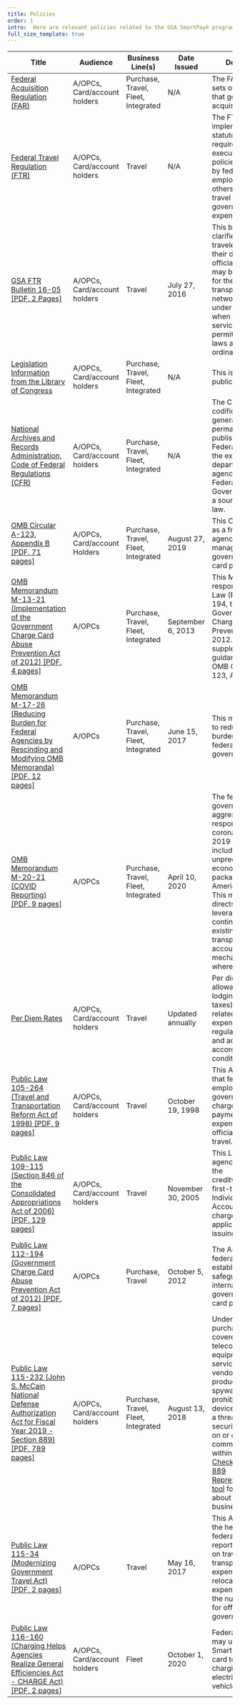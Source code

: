 ```yaml
---
title: Policies
order: 1
intro:  Here are relevant policies related to the GSA SmartPay® program.
full_size_template: true
---
```


| Title    | Audience   | Business Line(s)  | Date Issued | Description |
| ---------| ---------- | -------------  | ------------| ----------- |
|[Federal Acquisition Regulation (FAR)](https://www.acquisition.gov/browse/index/far)|A/OPCs, Card/account holders|Purchase, Travel, Fleet, Integrated|N/A|The FAR consists of sets of regulations that govern the acquisition process.|
|[Federal Travel Regulation (FTR)](https://www.ecfr.gov/current/title-41/subtitle-F)|A/OPCs, Card/account holders|Travel|N/A|The FTR implements statutory requirements and executive branch policies for travel by federal civilian employees and others authorized to travel at government expense.|
|[GSA FTR Bulletin 16-05 [PDF, 2 Pages]](https://www.gsa.gov/cdnstatic/FTR_Bulletin_16-05_Reimbursement_for_Use_of_Transportation_Network_Companies_While_on_Official_Travel.pdf)|A/OPCs, Card/account holders|Travel|July 27, 2016|This bulletin clarifies that federal travelers away from their duty station on official business may be reimbursed for the use of transportation network companies under the FTR when these services are permitted by local laws and ordinances. |
|[Legislation Information from the Library of Congress](https://www.loc.gov)|A/OPCs, Card/account holders|Purchase, Travel, Fleet, Integrated|N/A|This is a source of public law.|
|[National Archives and Records Administration, Code of Federal Regulations (CFR)](https://www.archives.gov/federal-register/cfr?_ga=2.88888668.673315487.1679407179-286562013.1679077284)| A/OPCs, Card/account holders|Purchase, Travel, Fleet, Integrated|N/A|The CFR is a codification of the general and permanent rules published in the Federal Register by the executive departments and agencies of the Federal Government. This is a source of public law.|
|[OMB Circular A-123, Appendix B [PDF, 71 pages]](/files/policies/Issuance-of-Revised-Appendix-B-to-OMB-Circular-A-123.pdf)|A/OPCs, Card/account Holders|Purchase, Travel, Fleet, Integrated|August 27, 2019|This Circular serves as a framework for agencies to best manage their government charge card programs.|
|[OMB Memorandum M-13-21 (Implementation of the Government Charge Card Abuse Prevention Act of 2012) [PDF, 4 pages]](https://obamawhitehouse.archives.gov/sites/default/files/omb/memoranda/2013/m-13-21.pdf)|A/OPCs|Purchase, Travel, Fleet, Integrated|September 6, 2013|This Memo is a response to Public Law (P.L.) 112-194, the Government Charge Card Abuse Prevention Act of 2012. It provides supplemental guidance to the OMB Circular A-123, Appendix B.|
| [OMB Memorandum M-17-26 (Reducing Burden for Federal Agencies by Rescinding and Modifying OMB Memoranda) [PDF, 12 pages]](https://www.whitehouse.gov/wp-content/uploads/legacy_drupal_files/omb/memoranda/2017/M-17-26.pdf)|A/OPCs|Purchase, Travel, Fleet, Integrated|June 15, 2017 |This memo is meant to reduce reporting burdens for the federal government.|
|[OMB Memorandum M-20-21 (COVID Reporting) [PDF, 9 pages]](https://www.whitehouse.gov/wp-content/uploads/2020/04/Implementation-Guidance-for-Supplemental-Funding-Provided-in-Response.pdf)|A/OPCs| Purchase, Travel, Fleet, Integrated|April 10, 2020|The federal government's aggressive response to the coronavirus disease 2019 (COVID-19) includes an unprecedented economic relief package for Americans in need.<br />This memorandum directs agencies to leverage and continue to employ existing financial transparency and accountability mechanisms wherever possible.|
|[Per Diem Rates](https://www.gsa.gov/perdiem)|A/OPCs, Card/account holders|Travel| Updated annually|Per diem rates – the allowance for lodging (excluding taxes), meals and related incidental expenses – are regularly reviewed and adjusted according to market conditions. |
|[Public Law 105-264 (Travel and Transportation Reform Act of 1998) [PDF, 9 pages]](https://www.congress.gov/105/plaws/publ264/PLAW-105publ264.pdf)|A/OPCs, Card/account holders|Travel| October 19, 1998|This Act mandates that federal employees use the government travel charge card for all payments of expenses related to official government travel.|
|[Public Law 109-115 (Section 846 of the Consolidated Appropriations Act of 2006) [PDF, 129 pages]](https://www.congress.gov/109/plaws/publ115/PLAW-109publ115.pdf)|A/OPCs, Card/account holders|Travel| November 30, 2005|This Law requires agencies to assess the creditworthiness of first-time Individually Billed Account (IBA) travel charge card applicants prior to issuing a card.|
|[Public Law 112-194 (Government Charge Card Abuse Prevention Act of 2012) [PDF, 7 pages]](https://www.congress.gov/112/plaws/publ194/PLAW-112publ194.pdf)|A/OPCs|Purchase, Travel| October 5, 2012|The Act requires all federal agencies to establish certain safeguards and internal controls for government charge card programs.|
|[Public Law 115-232 (John S. McCain National Defense Authorization Act for Fiscal Year 2019 - Section 889) [PDF, 789 pages]](https://www.congress.gov/115/plaws/publ232/PLAW-115publ232.pdf)| A/OPCs, Card/account holders| Purchase, Travel, Fleet, Integrated | August 13, 2018 |Under this Act, the purchase of covered telecommunications equipment and services from vendors who sell products containing spyware is prohibited. These devices could pose a threat to U.S. security by spying on or disrupting communications within the U.S. [Check our Section 889 Representations tool](https://889.smartpay.gsa.gov/) for information about specific businesses.|
|[Public Law 115-34 (Modernizing Government Travel Act) [PDF, 2 pages]](https://www.congress.gov/115/plaws/publ34/PLAW-115publ34.pdf)|A/OPCs|Travel|May 16, 2017|This Act requires the head of each federal agency to report information on travel and transportation expenditures, relocation expenditures and the number of trips for official government travel.|
|[Public Law 116-160 (Charging Helps Agencies Realize General Efficiencies Act - CHARGE Act) [PDF, 2 pages]](https://www.congress.gov/116/plaws/publ160/PLAW-116publ160.pdf)|A/OPCs, Card/account holders| Fleet|October 1, 2020|Federal agencies may use the GSA SmartPay charge card to pay for the charging of federal electric motor vehicles.|
